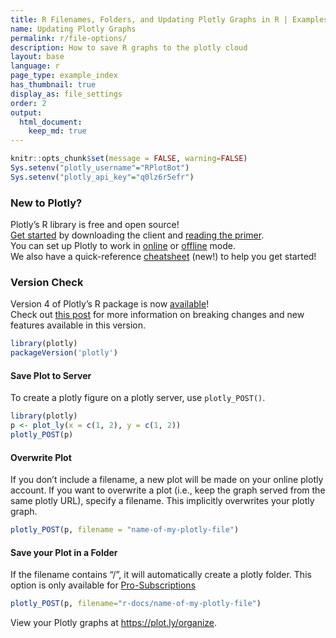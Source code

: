 ```yaml
---
title: R Filenames, Folders, and Updating Plotly Graphs in R | Examples | Plotly
name: Updating Plotly Graphs
permalink: r/file-options/
description: How to save R graphs to the plotly cloud
layout: base
language: r
page_type: example_index
has_thumbnail: true
display_as: file_settings
order: 2
output:
  html_document:
    keep_md: true
---
```


```r
knitr::opts_chunk$set(message = FALSE, warning=FALSE)
Sys.setenv("plotly_username"="RPlotBot")
Sys.setenv("plotly_api_key"="q0lz6r5efr")
```
### New to Plotly?

Plotly's R library is free and open source!<br>
[Get started](https://plot.ly/r/getting-started/) by downloading the client and [reading the primer](https://plot.ly/r/getting-started/).<br>
You can set up Plotly to work in [online](https://plot.ly/r/getting-started/#hosting-graphs-in-your-online-plotly-account) or [offline](https://plot.ly/r/offline/) mode.<br>
We also have a quick-reference [cheatsheet](https://images.plot.ly/plotly-documentation/images/r_cheat_sheet.pdf) (new!) to help you get started!

### Version Check

Version 4 of Plotly's R package is now [available](https://plot.ly/r/getting-started/#installation)!<br>
Check out [this post](http://moderndata.plot.ly/upgrading-to-plotly-4-0-and-above/) for more information on breaking changes and new features available in this version.
```r
library(plotly)
packageVersion('plotly')
```

#### Save Plot to Server
To create a plotly figure on a plotly server, use `plotly_POST()`.

```r
library(plotly)
p <- plot_ly(x = c(1, 2), y = c(1, 2))
plotly_POST(p)
```

#### Overwrite Plot

If you don't include a filename, a new plot will be made on your online plotly account. If you want to overwrite a plot (i.e., keep the graph served from the same plotly URL), specify a filename. This implicitly overwrites your plotly graph.

```r
plotly_POST(p, filename = "name-of-my-plotly-file")
```

#### Save your Plot in a Folder
If the filename contains "/", it will automatically create a plotly folder. This option is only available for [Pro-Subscriptions](https://plot.ly/products/cloud/)

```r
plotly_POST(p, filename="r-docs/name-of-my-plotly-file")
```

View your Plotly graphs at [https://plot.ly/organize](https://plot.ly/organize).
